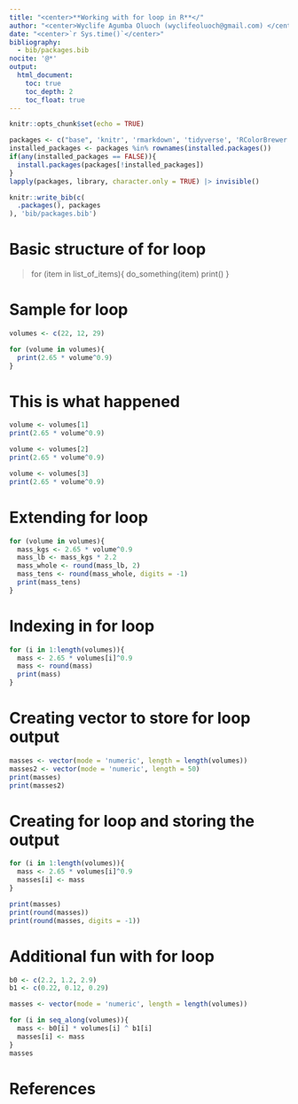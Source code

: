 ```yaml
---
title: "<center>**Working with for loop in R**</"
author: "<center>Wyclife Agumba Oluoch (wyclifeoluoch@gmail.com) </center>"
date: "<center>`r Sys.time()`</center>"
bibliography: 
  - bib/packages.bib
nocite: '@*'
output: 
  html_document:
    toc: true
    toc_depth: 2
    toc_float: true
---
```


```r
knitr::opts_chunk$set(echo = TRUE)
```


```r
packages <- c("base", 'knitr', 'rmarkdown', 'tidyverse', 'RColorBrewer', 'grDevices')
installed_packages <- packages %in% rownames(installed.packages())
if(any(installed_packages == FALSE)){
  install.packages(packages[!installed_packages])
}
lapply(packages, library, character.only = TRUE) |> invisible()
```

```r
knitr::write_bib(c(
  .packages(), packages
), 'bib/packages.bib')
```

# Basic structure of for loop

> for (item in list_of_items){
  do_something(item)
  print()
}

# Sample for loop

```r
volumes <- c(22, 12, 29)

for (volume in volumes){
  print(2.65 * volume^0.9) 
}
```

# This is what happened

```r
volume <- volumes[1]     
print(2.65 * volume^0.9)

volume <- volumes[2]     
print(2.65 * volume^0.9) 

volume <- volumes[3]     
print(2.65 * volume^0.9)
```

# Extending for loop

```r
for (volume in volumes){         
  mass_kgs <- 2.65 * volume^0.9  
  mass_lb <- mass_kgs * 2.2      
  mass_whole <- round(mass_lb, 2)   
  mass_tens <- round(mass_whole, digits = -1) 
  print(mass_tens) 
}
```

# Indexing in for loop

```r
for (i in 1:length(volumes)){   
  mass <- 2.65 * volumes[i]^0.9 
  mass <- round(mass)           
  print(mass)                  
}
```

# Creating vector to store for loop output

```r
masses <- vector(mode = 'numeric', length = length(volumes))
masses2 <- vector(mode = 'numeric', length = 50)
print(masses)
print(masses2)
```

# Creating for loop and storing the output

```r
for (i in 1:length(volumes)){
  mass <- 2.65 * volumes[i]^0.9
  masses[i] <- mass
}

print(masses)
print(round(masses))
print(round(masses, digits = -1))
```

# Additional fun with for loop

```r
b0 <- c(2.2, 1.2, 2.9) 
b1 <- c(0.22, 0.12, 0.29)    

masses <- vector(mode = 'numeric', length = length(volumes))

for (i in seq_along(volumes)){ 
  mass <- b0[i] * volumes[i] ^ b1[i]
  masses[i] <- mass
} 
masses
```
# References
